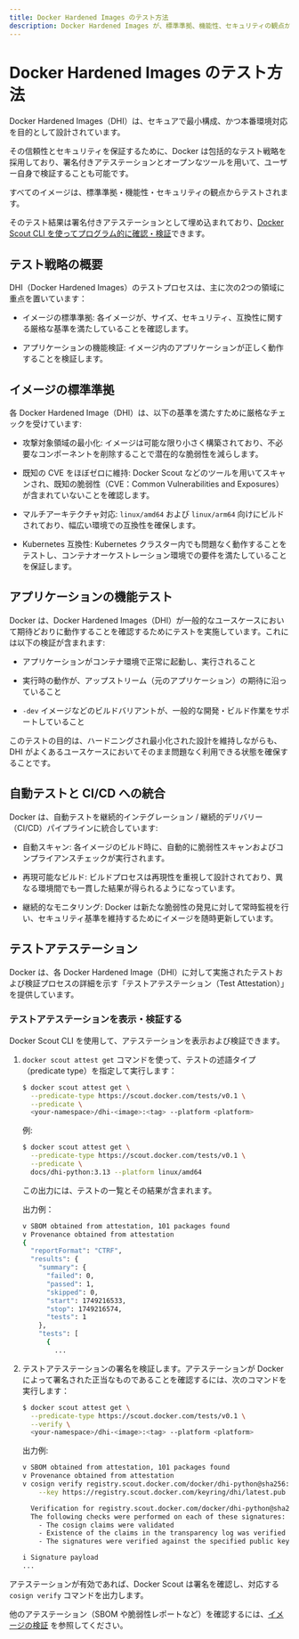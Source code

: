 ```yaml
---
title: Docker Hardened Images のテスト方法
description: Docker Hardened Images が、標準準拠、機能性、セキュリティの観点からどのように自動的にテストされているかをご紹介します。
---
```


# Docker Hardened Images のテスト方法

Docker Hardened Images（DHI）は、セキュアで最小構成、かつ本番環境対応を目的として設計されています。

その信頼性とセキュリティを保証するために、Docker は包括的なテスト戦略を採用しており、署名付きアテステーションとオープンなツールを用いて、ユーザー自身で検証することも可能です。

すべてのイメージは、標準準拠・機能性・セキュリティの観点からテストされます。

そのテスト結果は署名付きアテステーションとして埋め込まれており、[Docker Scout CLI を使ってプログラム的に確認・検証](#テストアテステーションを表示検証する)できます。

## テスト戦略の概要

DHI（Docker Hardened Images）のテストプロセスは、主に次の2つの領域に重点を置いています：

- イメージの標準準拠: 各イメージが、サイズ、セキュリティ、互換性に関する厳格な基準を満たしていることを確認します。

- アプリケーションの機能検証: イメージ内のアプリケーションが正しく動作することを検証します。

## イメージの標準準拠

各 Docker Hardened Image（DHI）は、以下の基準を満たすために厳格なチェックを受けています:

- 攻撃対象領域の最小化: イメージは可能な限り小さく構築されており、不必要なコンポーネントを削除することで潜在的な脆弱性を減らします。

- 既知の CVE をほぼゼロに維持: Docker Scout などのツールを用いてスキャンされ、既知の脆弱性（CVE：Common Vulnerabilities and Exposures）が含まれていないことを確認します。

- マルチアーキテクチャ対応: `linux/amd64` および `linux/arm64` 向けにビルドされており、幅広い環境での互換性を確保します。

- Kubernetes 互換性: Kubernetes クラスター内でも問題なく動作することをテストし、コンテナオーケストレーション環境での要件を満たしていることを保証します。

## アプリケーションの機能テスト

Docker は、Docker Hardened Images（DHI）が一般的なユースケースにおいて期待どおりに動作することを確認するためにテストを実施しています。これには以下の検証が含まれます:

- アプリケーションがコンテナ環境で正常に起動し、実行されること

- 実行時の動作が、アップストリーム（元のアプリケーション）の期待に沿っていること

- `-dev` イメージなどのビルドバリアントが、一般的な開発・ビルド作業をサポートしていること

このテストの目的は、ハードニングされ最小化された設計を維持しながらも、DHI がよくあるユースケースにおいてそのまま問題なく利用できる状態を確保することです。

## 自動テストと CI/CD への統合

Docker は、自動テストを継続的インテグレーション / 継続的デリバリー（CI/CD）パイプラインに統合しています:

- 自動スキャン: 各イメージのビルド時に、自動的に脆弱性スキャンおよびコンプライアンスチェックが実行されます。

- 再現可能なビルド: ビルドプロセスは再現性を重視して設計されており、異なる環境間でも一貫した結果が得られるようになっています。

- 継続的なモニタリング: Docker は新たな脆弱性の発見に対して常時監視を行い、セキュリティ基準を維持するためにイメージを随時更新しています。

## テストアテステーション

Docker は、各 Docker Hardened Image（DHI）に対して実施されたテストおよび検証プロセスの詳細を示す「テストアテステーション（Test Attestation）」を提供しています。

### テストアテステーションを表示・検証する

Docker Scout CLI を使用して、アテステーションを表示および検証できます。

1. `docker scout attest get` コマンドを使って、テストの述語タイプ（predicate type）を指定して実行します：

    ```bash
    $ docker scout attest get \
      --predicate-type https://scout.docker.com/tests/v0.1 \
      --predicate \
      <your-namespace>/dhi-<image>:<tag> --platform <platform>
    ```

    例:
    ```bash
    $ docker scout attest get \
      --predicate-type https://scout.docker.com/tests/v0.1 \
      --predicate \
      docs/dhi-python:3.13 --platform linux/amd64
    ```

    この出力には、テストの一覧とその結果が含まれます。
    
    出力例：

    ```bash
    v SBOM obtained from attestation, 101 packages found
    v Provenance obtained from attestation
    {
      "reportFormat": "CTRF",
      "results": {
        "summary": {
          "failed": 0,
          "passed": 1,
          "skipped": 0,
          "start": 1749216533,
          "stop": 1749216574,
          "tests": 1
        },
        "tests": [
          {
            ...
    ```

2. テストアテステーションの署名を検証します。アテステーションが Docker によって署名された正当なものであることを確認するには、次のコマンドを実行します：

    ```bash
    $ docker scout attest get \
      --predicate-type https://scout.docker.com/tests/v0.1 \
      --verify \
      <your-namespace>/dhi-<image>:<tag> --platform <platform>
    ```

    出力例:

    ```bash
    v SBOM obtained from attestation, 101 packages found
    v Provenance obtained from attestation
    v cosign verify registry.scout.docker.com/docker/dhi-python@sha256:70c8299c4d3cb4d5432734773c45ae58d8acc2f2f07803435c65515f662136d5 \
        --key https://registry.scout.docker.com/keyring/dhi/latest.pub --experimental-oci11

      Verification for registry.scout.docker.com/docker/dhi-python@sha256:70c8299c4d3cb4d5432734773c45ae58d8acc2f2f07803435c65515f662136d5 --
      The following checks were performed on each of these signatures:
        - The cosign claims were validated
        - Existence of the claims in the transparency log was verified offline
        - The signatures were verified against the specified public key

    i Signature payload
    ...
    ```

アテステーションが有効であれば、Docker Scout は署名を確認し、対応する `cosign verify` コマンドを出力します。

他のアテステーション（SBOM や脆弱性レポートなど）を確認するには、[イメージの検証](/dhi/how-to/verify) を参照してください。
